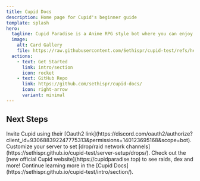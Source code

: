 ```yaml
---
title: Cupid Docs
description: Home page for Cupid's beginner guide
template: splash
hero:
  tagline: Cupid Paradise is a Anime RPG style bot where you can enjoy battling with favorite cards from different anime series, games, etc. Join up raid lobbies, fight floor battles and more!
  image:
    alt: Card Gallery
    file: https://raw.githubusercontent.com/Sethispr/cupid-test/refs/heads/main/src/assets/IMG_1335.webp
  actions:
    - text: Get Started
      link: intro/section
      icon: rocket
    - text: GitHub Repo
      link: https://github.com/sethispr/cupid-docs/
      icon: right-arrow
      variant: minimal
---
```



## Next Steps

<CardGrid stagger>
  <Card title="Invite Link" icon="puzzle">
    Invite Cupid using their [Oauth2 link](https://discord.com/oauth2/authorize?client_id=930688392247775313&permissions=140123695168&scope=bot).
  </Card>
  <Card title="Configure your server" icon="gear">
    Customize your server to set [drop/raid network channels](https://sethispr.github.io/cupid-test/server-setup/drops/).
  </Card>
  <Card title="Preview the new Cupid site" icon="rocket">
    Check out the [new official Cupid website](https://cupidparadise.top) to see raids, dex and more!
  </Card>
  <Card title="Read the docs" icon="open-book">
    Continue learning more in the [Cupid Docs](https://sethispr.github.io/cupid-test/intro/section/).
  </Card>
</CardGrid>
